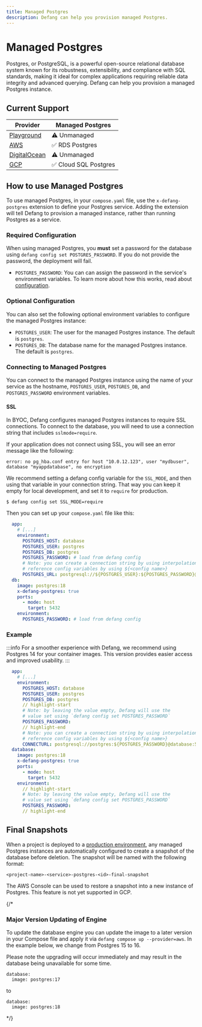 ```yaml
---
title: Managed Postgres
description: Defang can help you provision managed Postgres.
---
```


# Managed Postgres

Postgres, or PostgreSQL, is a powerful open-source relational database system known for its robustness, extensibility, and compliance with SQL standards, making it ideal for complex applications requiring reliable data integrity and advanced querying. Defang can help you provision a managed Postgres instance.

## Current Support

| Provider | Managed Postgres |
| --- | --- |
| [Playground](/docs/providers/playground#managed-services) | ⚠️ Unmanaged |
| [AWS](/docs/providers/aws#managed-storage) | ✅ RDS Postgres |
| [DigitalOcean](/docs/providers/digitalocean#future-improvements) | ⚠️ Unmanaged |
| [GCP](/docs/providers/gcp#managed-storage) | ✅ Cloud SQL Postgres |

## How to use Managed Postgres

To use managed Postgres, in your `compose.yaml` file, use the `x-defang-postgres` extension to define your Postgres service. Adding the extension will tell Defang to provision a managed instance, rather than running Postgres as a service.

### Required Configuration

When using managed Postgres, you **must** set a password for the database using `defang config set POSTGRES_PASSWORD`. If you do not provide the password, the deployment will fail.

- `POSTGRES_PASSWORD`: You can can assign the password in the service's environment variables. To learn more about how this works, read about [configuration](../configuration.md).

### Optional Configuration

You can also set the following optional environment variables to configure the managed Postgres instance:

- `POSTGRES_USER`: The user for the managed Postgres instance. The default is `postgres`.
- `POSTGRES_DB`: The database name for the managed Postgres instance. The default is `postgres`.

### Connecting to Managed Postgres

You can connect to the managed Postgres instance using the name of your service as the hostname, `POSTGRES_USER`, `POSTGRES_DB`, and `POSTGRES_PASSWORD` environment variables.

#### SSL

In BYOC, Defang configures managed Postgres instances to require SSL connections. To connect to the database, you will need to use a connection string that includes `sslmode=require`.

If your application does not connect using SSL, you will see an error message like the following:

```
error: no pg_hba.conf entry for host "10.0.12.123", user "mydbuser", database "myappdatabase", no encryption
```

We recommend setting a defang config variable for the `SSL_MODE`, and then using that variable in your connection string. That way you can keep it empty for local development, and set it to `require` for production.

```
$ defang config set SSL_MODE=require
```
Then you can set up your `compose.yaml` file like this:
```yaml
  app:
    # [...]
    environment:
      POSTGRES_HOST: database
      POSTGRES_USER: postgres
      POSTGRES_DB: postgres
      POSTGRES_PASSWORD: # load from defang config
      # Note: you can create a connection string by using interpolation,
      # reference config variables by using ${<config name>}
      POSTGRES_URL: postgresql://${POSTGRES_USER}:${POSTGRES_PASSWORD}@db:5432/${POSTGRES_DB}?sslmode=${SSL_MODE}
  db:
    image: postgres:18
    x-defang-postgres: true
    ports:
      - mode: host
        target: 5432
    environment:
      POSTGRES_PASSWORD: # load from defang config
```

### Example

:::info
For a smoother experience with Defang, we recommend using Postgres 14 for your container images. This version provides easier access and improved usability.
:::

```yaml
  app:
    # [...]
    environment:
      POSTGRES_HOST: database
      POSTGRES_USER: postgres
      POSTGRES_DB: postgres
      // highlight-start
      # Note: by leaving the value empty, Defang will use the
      # value set using `defang config set POSTGRES_PASSWORD`
      POSTGRES_PASSWORD:
      // highlight-end
      # Note: you can create a connection string by using interpolation,
      # reference config variables by using ${<config name>}
      CONNECTURL: postgresql://postgres:${POSTGRES_PASSWORD}@database:5432/postgres?sslmode=require
  database:
    image: postgres:18
    x-defang-postgres: true
    ports:
      - mode: host
        target: 5432
    environment:
      // highlight-start
      # Note: by leaving the value empty, Defang will use the
      # value set using `defang config set POSTGRES_PASSWORD`
      POSTGRES_PASSWORD:
      // highlight-end

```

## Final Snapshots

When a project is deployed to a [production environment](/docs/concepts/deployment-modes), any managed Postgres instances are automatically configured to create a snapshot of the database before deletion. The snapshot will be named with the following format:

`
<project-name>-<service>-postgres-<id>-final-snapshot
`

The AWS Console can be used to restore a snapshot into a new instance of Postgres. This feature is not yet supported in GCP.

{/*
### Major Version Updating of Engine

To update the database engine you can update the image to a later version in your Compose file and apply it via ```defang compose up --provider=aws```. In the example below, we change from Postgres 15 to 16.

Please note the upgrading will occur immediately and may result in the database being unavailable for some time.

```
database:
  image: postgres:17
```

to

```
database:
  image: postgres:18
```
 */}
